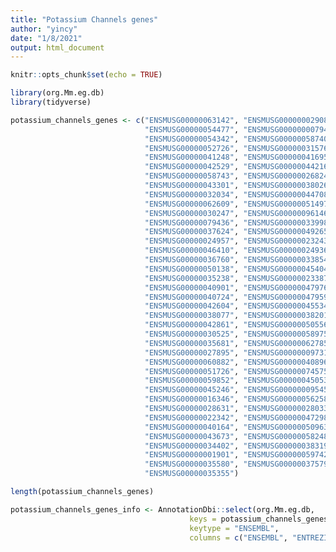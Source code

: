 ```yaml
---
title: "Potassium Channels genes"
author: "yincy"
date: "1/8/2021"
output: html_document
---
```


```r
knitr::opts_chunk$set(echo = TRUE)
```

```r
library(org.Mm.eg.db)
library(tidyverse)
```


```r
potassium_channels_genes <- c("ENSMUSG00000063142", "ENSMUSG00000002908", 
                              "ENSMUSG00000054477", "ENSMUSG00000000794", 
                              "ENSMUSG00000054342", "ENSMUSG00000058740", 
                              "ENSMUSG00000052726", "ENSMUSG00000031576", 
                              "ENSMUSG00000041248", "ENSMUSG00000041695", 
                              "ENSMUSG00000042529", "ENSMUSG00000044216", 
                              "ENSMUSG00000058743", "ENSMUSG00000026824", 
                              "ENSMUSG00000043301", "ENSMUSG00000038026", 
                              "ENSMUSG00000032034", "ENSMUSG00000044708", 
                              "ENSMUSG00000062609", "ENSMUSG00000051497", 
                              "ENSMUSG00000030247", "ENSMUSG00000096146", 
                              "ENSMUSG00000079436", "ENSMUSG00000033998", 
                              "ENSMUSG00000037624", "ENSMUSG00000049265", 
                              "ENSMUSG00000024957", "ENSMUSG00000023243", 
                              "ENSMUSG00000046410", "ENSMUSG00000024936", 
                              "ENSMUSG00000036760", "ENSMUSG00000033854", 
                              "ENSMUSG00000050138", "ENSMUSG00000045404", 
                              "ENSMUSG00000035238", "ENSMUSG00000023387", 
                              "ENSMUSG00000040901", "ENSMUSG00000047976", 
                              "ENSMUSG00000040724", "ENSMUSG00000047959", 
                              "ENSMUSG00000042604", "ENSMUSG00000045534", 
                              "ENSMUSG00000038077", "ENSMUSG00000038201", 
                              "ENSMUSG00000042861", "ENSMUSG00000050556", 
                              "ENSMUSG00000030525", "ENSMUSG00000058975", 
                              "ENSMUSG00000035681", "ENSMUSG00000062785", 
                              "ENSMUSG00000027895", "ENSMUSG00000009731", 
                              "ENSMUSG00000060882", "ENSMUSG00000040896", 
                              "ENSMUSG00000051726", "ENSMUSG00000074575", 
                              "ENSMUSG00000059852", "ENSMUSG00000045053", 
                              "ENSMUSG00000045246", "ENSMUSG00000009545", 
                              "ENSMUSG00000016346", "ENSMUSG00000056258", 
                              "ENSMUSG00000028631", "ENSMUSG00000028033", 
                              "ENSMUSG00000022342", "ENSMUSG00000047298", 
                              "ENSMUSG00000040164", "ENSMUSG00000050963", 
                              "ENSMUSG00000043673", "ENSMUSG00000058248", 
                              "ENSMUSG00000034402", "ENSMUSG00000038319", 
                              "ENSMUSG00000001901", "ENSMUSG00000059742", 
                              "ENSMUSG00000035580", "ENSMUSG00000037579", 
                              "ENSMUSG00000035355")

length(potassium_channels_genes)

potassium_channels_genes_info <- AnnotationDbi::select(org.Mm.eg.db, 
                                        keys = potassium_channels_genes, 
                                        keytype = "ENSEMBL", 
                                        columns = c("ENSEMBL", "ENTREZID", "SYMBOL"))
```


